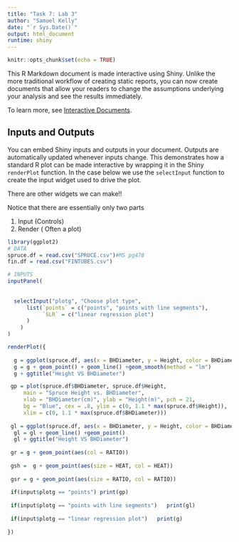 ```yaml
---
title: "Task 7: Lab 3"
author: "Samuel Kelly"
date: "`r Sys.Date()`"
output: html_document
runtime: shiny
---
```


```r
knitr::opts_chunk$set(echo = TRUE)
```

This R Markdown document is made interactive using Shiny. Unlike the more traditional workflow of creating static reports, you can now create documents that allow your readers to change the assumptions underlying your analysis and see the results immediately. 

To learn more, see [Interactive Documents](http://rmarkdown.rstudio.com/authoring_shiny.html).

## Inputs and Outputs

You can embed Shiny inputs and outputs in your document. Outputs are automatically updated whenever inputs change.  This demonstrates how a standard R plot can be made interactive by wrapping it in the Shiny `renderPlot` function. In the case below we use the `selectInput` function to create the input widget used to drive the plot.

There are other widgets we can make!!

Notice that there are essentially only two parts

 1. Input (Controls)
 2. Render ( Often a plot)

```r
library(ggplot2)
# DATA
spruce.df = read.csv("SPRUCE.csv")#MS pg478
fin.df = read.csv("FINTUBES.csv")

# INPUTS
inputPanel(
  
  
  selectInput("plotg", "Choose plot type",
      list(`points` = c("points", "points with line segments"),
           `SLR` = c("linear regression plot")
      )
    )
)

renderPlot({
  
  g = ggplot(spruce.df, aes(x = BHDiameter, y = Height, color = BHDiameter))
  g = g + geom_point() + geom_line() +geom_smooth(method = "lm")
  g + ggtitle("Height VS BHDiameter")

 gp = plot(spruce.df$BHDiameter, spruce.df$Height, 
     main = "Spruce Height vs. BHDiameter",
     xlab = "BHDiameter(cm)", ylab = "Height(m)", pch = 21, 
     bg = "Blue", cex = .8, ylim = c(0, 1.1 * max(spruce.df$Height)),
     xlim = c(0, 1.1 * max(spruce.df$BHDiameter)))
 
 gl = ggplot(spruce.df, aes(x = BHDiameter, y = Height, color = BHDiameter))
  gl = gl + geom_line() +geom_point() 
  gl + ggtitle("Height VS BHDiameter")
 
 gr = g + geom_point(aes(col = RATIO)) 
 
 gsh =  g + geom_point(aes(size = HEAT, col = HEAT))
 
 gsr = g + geom_point(aes(size = RATIO, col = RATIO))
  
 if(input$plotg == "points") print(gp)
 
 if(input$plotg == "points with line segments")   print(gl)
 
 if(input$plotg == "linear regression plot")   print(g)
   
})
```
